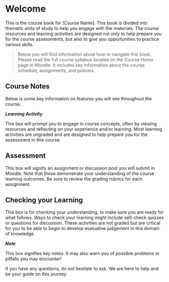 # Welcome {.unnumbered}

This is the course book for [Course Name]. This book is divided into thematic units of study to help you engage with the materials. The course resources and learning activities are designed not only to help prepare you for the course assessments, but also to give you opportunities to practice various skills.

> Below you will find information about how to navigate this book. Please read the full course syllabus located on the Course Home page in Moodle. It includes key information about the course schedule, assignments, and policies.

## Course Notes {.unnumbered}

Below is some key information on features you will see throughout the course.

::: {.callout-tip appearance="minimal"}

<!-- ***Learning Activity*** -->

***Learning Activity*** 

This box will prompt you to engage in course concepts, often by viewing resources and reflecting on your experience and/or learning. Most learning activities are ungraded and are designed to help prepare you for the assessment in this course.

:::

## Assessment {-}

:::{.callout-note appearance="minimal"}

This box will signify an assignment or discussion post you will submit in Moodle.  Note that these demonstrate your understanding of the course learning outcomes. Be sure to review the grading rubrics for each assignment.

:::

## Checking your Learning {-}

::: {.callout-warning appearance="minimal"}

This box is for checking your understanding, to make sure you are ready for what follows. Ways to check your learning might include self-check quizzes or questions for discussion. These activities are not graded but are critical for you to be able to begin to develop evaluative judgement in this domain of knowledge.

:::

::: {.callout-important appearance="minimal"}

<!-- ***Note*** -->

***Note***

This box signifies key notes. It may also warn you of possible problems or pitfalls you may encounter!

::: 

If you have any questions, do not hesitate to ask. We are here to help and be your guide on this journey.